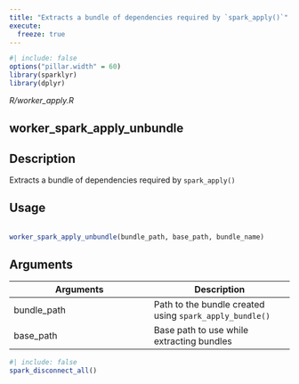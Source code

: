 ```yaml
---
title: "Extracts a bundle of dependencies required by `spark_apply()`"
execute:
  freeze: true
---
```


```r
#| include: false
options("pillar.width" = 60)
library(sparklyr) 
library(dplyr)
```

*R/worker_apply.R*

## worker_spark_apply_unbundle

## Description
 Extracts a bundle of dependencies required by `spark_apply()` 


## Usage
```r
 
worker_spark_apply_unbundle(bundle_path, base_path, bundle_name) 
```

## Arguments
|Arguments|Description|
|---|---|
| bundle_path | Path to the bundle created using `spark_apply_bundle()` |
| base_path | Base path to use while extracting bundles |








```r
#| include: false
spark_disconnect_all()
```
